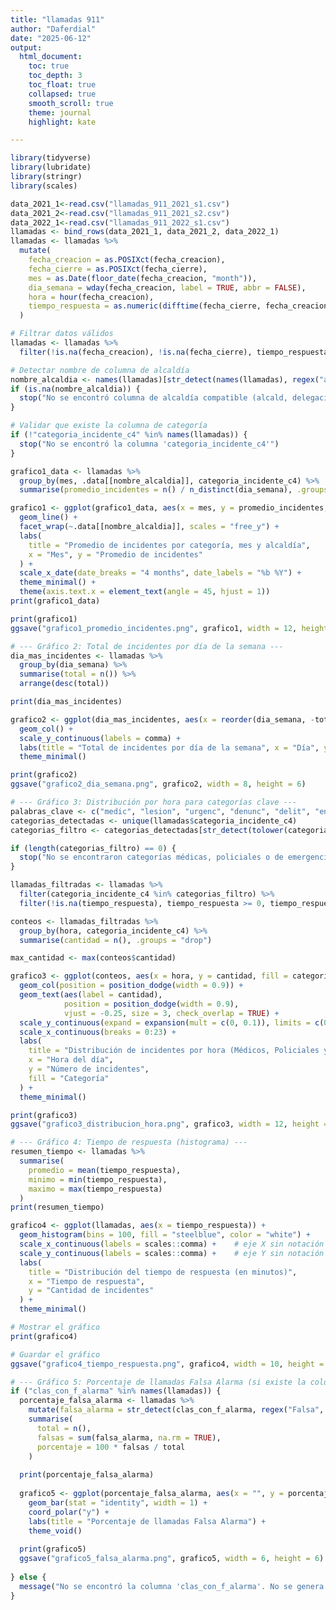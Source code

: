 ---
title: "llamadas 911"
author: "Daferdial"
date: "2025-06-12"
output: 
  html_document:
    toc: true
    toc_depth: 3
    toc_float: true
    collapsed: true
    smooth_scroll: true
    theme: journal
    highlight: kate

---
```{r}
library(tidyverse)
library(lubridate)
library(stringr)
library(scales)


```

```{r}
data_2021_1<-read.csv("llamadas_911_2021_s1.csv")
data_2021_2<-read.csv("llamadas_911_2021_s2.csv")
data_2022_1<-read.csv("llamadas_911_2022_s1.csv")
llamadas <- bind_rows(data_2021_1, data_2021_2, data_2022_1)
llamadas <- llamadas %>%
  mutate(
    fecha_creacion = as.POSIXct(fecha_creacion),
    fecha_cierre = as.POSIXct(fecha_cierre),
    mes = as.Date(floor_date(fecha_creacion, "month")),
    dia_semana = wday(fecha_creacion, label = TRUE, abbr = FALSE),
    hora = hour(fecha_creacion),
    tiempo_respuesta = as.numeric(difftime(fecha_cierre, fecha_creacion, units = "mins"))
  )

# Filtrar datos válidos
llamadas <- llamadas %>%
  filter(!is.na(fecha_creacion), !is.na(fecha_cierre), tiempo_respuesta >= 0)

# Detectar nombre de columna de alcaldía
nombre_alcaldia <- names(llamadas)[str_detect(names(llamadas), regex("alcald|delegacion|colonia", ignore_case = TRUE))][1]
if (is.na(nombre_alcaldia)) {
  stop("No se encontró columna de alcaldía compatible (alcald, delegacion o colonia)")
}

# Validar que existe la columna de categoría
if (!"categoria_incidente_c4" %in% names(llamadas)) {
  stop("No se encontró la columna 'categoria_incidente_c4'")
}

```

```{r}
grafico1_data <- llamadas %>%
  group_by(mes, .data[[nombre_alcaldia]], categoria_incidente_c4) %>%
  summarise(promedio_incidentes = n() / n_distinct(dia_semana), .groups = "drop")

grafico1 <- ggplot(grafico1_data, aes(x = mes, y = promedio_incidentes, color = categoria_incidente_c4)) +
  geom_line() +
  facet_wrap(~.data[[nombre_alcaldia]], scales = "free_y") +
  labs(
    title = "Promedio de incidentes por categoría, mes y alcaldía",
    x = "Mes", y = "Promedio de incidentes"
  ) +
  scale_x_date(date_breaks = "4 months", date_labels = "%b %Y") +
  theme_minimal() +
  theme(axis.text.x = element_text(angle = 45, hjust = 1))
print(grafico1_data)

print(grafico1)
ggsave("grafico1_promedio_incidentes.png", grafico1, width = 12, height = 8)

# --- Gráfico 2: Total de incidentes por día de la semana ---
dia_mas_incidentes <- llamadas %>%
  group_by(dia_semana) %>%
  summarise(total = n()) %>%
  arrange(desc(total))

print(dia_mas_incidentes)

grafico2 <- ggplot(dia_mas_incidentes, aes(x = reorder(dia_semana, -total), y = total, fill = dia_semana)) +
  geom_col() +
  scale_y_continuous(labels = comma) + 
  labs(title = "Total de incidentes por día de la semana", x = "Día", y = "Cantidad") +
  theme_minimal()

print(grafico2)
ggsave("grafico2_dia_semana.png", grafico2, width = 8, height = 6)

# --- Gráfico 3: Distribución por hora para categorías clave ---
palabras_clave <- c("medic", "lesion", "urgenc", "denunc", "delit", "enfermed", "acciden", "emerg")
categorias_detectadas <- unique(llamadas$categoria_incidente_c4)
categorias_filtro <- categorias_detectadas[str_detect(tolower(categorias_detectadas), paste(palabras_clave, collapse = "|"))]

if (length(categorias_filtro) == 0) {
  stop("No se encontraron categorías médicas, policiales o de emergencia.")
}

llamadas_filtradas <- llamadas %>%
  filter(categoria_incidente_c4 %in% categorias_filtro) %>%
  filter(!is.na(tiempo_respuesta), tiempo_respuesta >= 0, tiempo_respuesta < 1000)

conteos <- llamadas_filtradas %>%
  group_by(hora, categoria_incidente_c4) %>%
  summarise(cantidad = n(), .groups = "drop")

max_cantidad <- max(conteos$cantidad)

grafico3 <- ggplot(conteos, aes(x = hora, y = cantidad, fill = categoria_incidente_c4)) +
  geom_col(position = position_dodge(width = 0.9)) +
  geom_text(aes(label = cantidad),
            position = position_dodge(width = 0.9),
            vjust = -0.25, size = 3, check_overlap = TRUE) +
  scale_y_continuous(expand = expansion(mult = c(0, 0.1)), limits = c(0, max_cantidad * 1.15)) +
  scale_x_continuous(breaks = 0:23) +
  labs(
    title = "Distribución de incidentes por hora (Médicos, Policiales y Emergencias)",
    x = "Hora del día",
    y = "Número de incidentes",
    fill = "Categoría"
  ) +
  theme_minimal()

print(grafico3)
ggsave("grafico3_distribucion_hora.png", grafico3, width = 12, height = 6)

# --- Gráfico 4: Tiempo de respuesta (histograma) ---
resumen_tiempo <- llamadas %>%
  summarise(
    promedio = mean(tiempo_respuesta),
    minimo = min(tiempo_respuesta),
    maximo = max(tiempo_respuesta)
  )
print(resumen_tiempo)

grafico4 <- ggplot(llamadas, aes(x = tiempo_respuesta)) +
  geom_histogram(bins = 100, fill = "steelblue", color = "white") +
  scale_x_continuous(labels = scales::comma) +    # eje X sin notación científica
  scale_y_continuous(labels = scales::comma) +    # eje Y sin notación científica
  labs(
    title = "Distribución del tiempo de respuesta (en minutos)",
    x = "Tiempo de respuesta",
    y = "Cantidad de incidentes"
  ) +
  theme_minimal()

# Mostrar el gráfico
print(grafico4)

# Guardar el gráfico
ggsave("grafico4_tiempo_respuesta.png", grafico4, width = 10, height = 6)

# --- Gráfico 5: Porcentaje de llamadas Falsa Alarma (si existe la columna) ---
if ("clas_con_f_alarma" %in% names(llamadas)) {
  porcentaje_falsa_alarma <- llamadas %>%
    mutate(falsa_alarma = str_detect(clas_con_f_alarma, regex("Falsa", ignore_case = TRUE))) %>%
    summarise(
      total = n(),
      falsas = sum(falsa_alarma, na.rm = TRUE),
      porcentaje = 100 * falsas / total
    )
  
  print(porcentaje_falsa_alarma)
  
  grafico5 <- ggplot(porcentaje_falsa_alarma, aes(x = "", y = porcentaje, fill = "Falsa Alarma")) +
    geom_bar(stat = "identity", width = 1) +
    coord_polar("y") +
    labs(title = "Porcentaje de llamadas Falsa Alarma") +
    theme_void()
  
  print(grafico5)
  ggsave("grafico5_falsa_alarma.png", grafico5, width = 6, height = 6)
  
} else {
  message("No se encontró la columna 'clas_con_f_alarma'. No se genera gráfico 5.")
}
```




